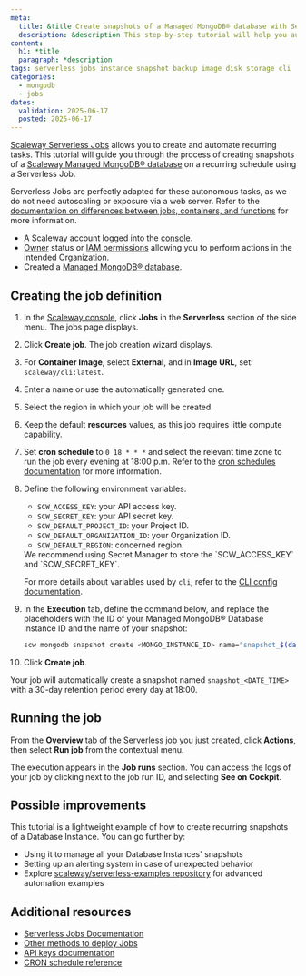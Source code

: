 ```yaml
---
meta:
  title: &title Create snapshots of a Managed MongoDB® database with Serverless Jobs and the Scaleway CLI
  description: &description This step-by-step tutorial will help you automate the creation of snapshots of your MongoDB using Serverless Jobs and the Scaleway CLI
content:
  h1: *title
  paragraph: *description
tags: serverless jobs instance snapshot backup image disk storage cli
categories:
  - mongodb
  - jobs
dates:
  validation: 2025-06-17
  posted: 2025-06-17
---
```


[Scaleway Serverless Jobs](/serverless-jobs/quickstart/) allows you to create and automate recurring tasks. This tutorial will guide you through the process of creating snapshots of a [Scaleway Managed MongoDB® database](/managed-mongodb-databases/quickstart/) on a recurring schedule using a Serverless Job.

Serverless Jobs are perfectly adapted for these autonomous tasks, as we do not need autoscaling or exposure via a web server. Refer to the [documentation on differences between jobs, containers, and functions](/serverless-jobs/reference-content/difference-jobs-functions-containers/) for more information.

<Requirements />

- A Scaleway account logged into the [console](https://console.scaleway.com).
- [Owner](/iam/concepts/#owner) status or [IAM permissions](/iam/concepts/#permission) allowing you to perform actions in the intended Organization.
- Created a [Managed MongoDB® database](/managed-mongodb-databases/how-to/create-a-database-instance/).

## Creating the job definition

1. In the [Scaleway console](https://console.scaleway.com), click **Jobs** in the **Serverless** section of the side menu. The jobs page displays.

2. Click **Create job**. The job creation wizard displays.

3. For **Container Image**, select **External**, and in **Image URL**, set: `scaleway/cli:latest`.

4. Enter a name or use the automatically generated one.

5. Select the region in which your job will be created.

6. Keep the default **resources** values, as this job requires little compute capability.

7. Set **cron schedule** to `0 18 * * *` and select the relevant time zone to run the job every evening at 18:00 p.m. Refer to the [cron schedules documentation](/serverless-jobs/reference-content/cron-schedules/) for more information.

8. Define the following environment variables:
    - `SCW_ACCESS_KEY`: your API access key.
    - `SCW_SECRET_KEY`: your API secret key.
    - `SCW_DEFAULT_PROJECT_ID`: your Project ID.
    - `SCW_DEFAULT_ORGANIZATION_ID`: your Organization ID.
    - `SCW_DEFAULT_REGION`: concerned region.

    <Message type="note">
        We recommend using Secret Manager to store the `SCW_ACCESS_KEY` and `SCW_SECRET_KEY`.
    </Message>

    For more details about variables used by `cli`, refer to the [CLI config documentation](https://github.com/scaleway/scaleway-cli/blob/master/docs/commands/config.md).

9. In the **Execution** tab, define the command below, and replace the placeholders with the ID of your Managed MongoDB® Database Instance ID and the name of your snapshot: 
    ```sh
    scw mongodb snapshot create <MONGO_INSTANCE_ID> name="snapshot_$(date +%Y%m%d_%H%M%S)" expires-at=30d
    ```

10. Click **Create job**.

Your job will automatically create a snapshot named `snapshot_<DATE_TIME>` with a 30-day retention period every day at 18:00. 

## Running the job

From the **Overview** tab of the Serverless job you just created, click **Actions**, then select **Run job** from the contextual menu.

The execution appears in the **Job runs** section. You can access the logs of your job by clicking <Icon name="more" /> next to the job run ID, and selecting **See on Cockpit**.

## Possible improvements

This tutorial is a lightweight example of how to create recurring snapshots of a Database Instance. You can go further by:
- Using it to manage all your Database Instances' snapshots
- Setting up an alerting system in case of unexpected behavior
- Explore [scaleway/serverless-examples repository](https://github.com/scaleway/serverless-examples) for advanced automation examples

## Additional resources

- [Serverless Jobs Documentation](/serverless-jobs/how-to/create-job/)
- [Other methods to deploy Jobs](/serverless-jobs/reference-content/deploy-job/)
- [API keys documentation](/iam/how-to/create-api-keys/)
- [CRON schedule reference](/serverless-jobs/reference-content/cron-schedules/)
